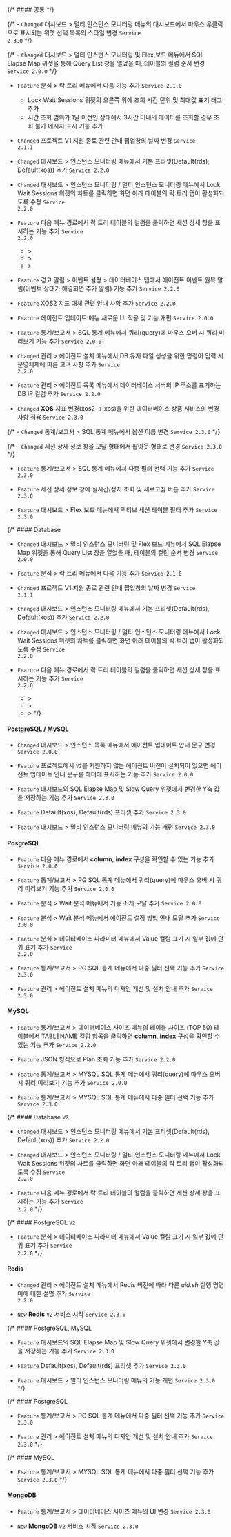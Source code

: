 {/* #### 공통​ */}

{/* - <code class="Changed">Changed</code> <span class="uitext">대시보드</span> &gt; <span class="uitext">멀티 인스턴스 모니터링</span> 메뉴의 대시보드에서 마우스 우클릭으로 표시되는 위젯 선택 목록의 스타일 변경 <code class='changelog-service'>Service 2.3.0​</code> */}

{/* - <code class="Changed">Changed</code> <span class="uitext">대시보드</span> &gt; <span class="uitext">멀티 인스턴스 모니터링</span> 및 <span class="uitext">Flex 보드</span> 메뉴에서 <span class="uitext">SQL Elapse Map</span> 위젯을 통해 <span class="uitext">Query List</span> 창을 열었을 때, 테이블의 컬럼 순서 변경 <code class='changelog-service'>Service 2.0.0​</code> */}

- <code class="Feature">Feature</code> <span class="uitext">분석</span> &gt; <span class="uitext">락 트리</span> 메뉴에서 다음 기능 추가 <code class='changelog-service'>Service 2.1.0​</code>

  - <span class="uitext">Lock Wait Sessions</span> 위젯의 오른쪽 위에 조회 시간 단위 및 최대값 표기 태그 추가
  - 시간 조회 범위가 1달 이전인 상태에서 3시간 이내의 데이터를 조회할 경우 조회 불가 메시지 표시 기능 추가

- <code class="Changed">Changed</code> 프로젝트 V1 지원 종료 관련 안내 팝업창의 날짜 변경 <code class='changelog-service'>Service 2.1.1​</code>

- <code class="Changed">Changed</code> <span class="uitext">대시보드</span> &gt; <span class="uitext">인스턴스 모니터링</span> 메뉴에서 기본 프리셋(<span class="uitext">Default(rds)</span>, <span class="uitext">Default(xos)</span>) 추가 <code class='changelog-service'>Service 2.2.0​</code>

- <code class="Changed">Changed</code> <span class="uitext">대시보드</span> &gt; <span class="uitext">인스턴스 모니터링</span> / <span class="uitext">멀티 인스턴스 모니터링</span> 메뉴에서 <span class="uitext">Lock Wait Sessions</span> 위젯의 차트를 클릭하면 화면 아래 테이블의 <span class="uitext">락 트리</span> 탭이 활성화되도록 수정 <code class='changelog-service'>Service 2.2.0​</code>

- <code class="Feature">Feature</code> 다음 메뉴 경로에서 <span class="uitext">락 트리</span> 테이블의 컬럼을 클릭하면 세션 상세 창을 표시하는 기능 추가 <code class='changelog-service'>Service 2.2.0​</code>

  - <Cmdname sid="dashboard" className="uitext" /> &gt; <Cmdname sid="instance_monitoring" className="uitext" />
  - <Cmdname sid="dashboard" className="uitext" /> &gt; <Cmdname sid="multi_instance_monitoring" className="uitext" />
  - <Cmdname sid="analysis" className="uitext" /> &gt; <Cmdname sid="lock_tree" className="uitext" />

- <code class="Feature">Feature</code> <span class="uitext">경고 알림</span> &gt; <span class="uitext">이벤트 설정</span> &gt; <span class="uitext">데이터베이스</span> 탭에서 에이전트 이벤트 원복 알림(<span class="uitext">이벤트 상태가 해결되면 추가 알림</span>) 기능 추가 <code class='changelog-service'>Service 2.2.0​</code>

- <code class="Feature">Feature</code> XOS2 지표 대체 관련 안내 사항 추가 <code class='changelog-service'>Service 2.2.0​</code>

- <code class="Feature">Feature</code> <span class="uitext"></span> <span class="uitext">에이전트 업데이트</span> 메뉴 새로운 UI 적용 및 기능 개편 <code class='changelog-service'>Service 2.0.0​</code>

- <code class="Feature">Feature</code> <span class="uitext">통계/보고서</span> &gt; <span class="uitext">SQL 통계</span> 메뉴에서 쿼리(query)에 마우스 오버 시 쿼리 미리보기 기능 추가 <code class='changelog-service'>Service 2.0.0​</code>

- <code class="Changed">Changed</code> <span class="uitext">관리</span> &gt; <span class="uitext">에이전트 설치</span> 메뉴에서 DB 유저 파일 생성을 위한 명령어 입력 시 운영체제에 따른 고려 사항 추가 <code class='changelog-service'>Service 2.2.0​</code>

- <code class="Feature">Feature</code> <span class="uitext">관리</span> &gt; <span class="uitext">에이전트 목록</span> 메뉴에서 데이터베이스 서버의 IP 주소를 표기하는 <span class="uitext">DB IP</span> 컬럼 추가 <code class='changelog-service'>Service 2.2.0​</code>

- <code class="Changed">Changed</code> **XOS** 지표 변경(xos2 → xos)을 위한 데이터베이스 상품 서비스의 변경 사항 적용 <code class='changelog-service'>Service 2.3.0​</code>

{/* - <code class="Changed">Changed</code> <span class="uitext">통계/보고서</span> &gt; <span class="uitext">SQL 통계</span> 메뉴에서 옵션 이름 변경 <code class='changelog-service'>Service 2.3.0​</code> */}

{/* - <code class="Changed">Changed</code> <span class="uitext">세션 상세 정보</span> 창을 모달 형태에서 팝아웃 형태로 변경 <code class='changelog-service'>Service 2.3.0​</code> */}

- <code class="Feature">Feature</code> <span class="uitext">통계/보고서</span> &gt; <span class="uitext">SQL 통계</span> 메뉴에서 다중 필터 선택 기능 추가 <code class='changelog-service'>Service 2.3.0​</code>

- <code class="Feature">Feature</code> <span class="uitext">세션 상세 정보</span> 창에 실시간/정지 조회 및 새로고침 버튼 추가 <code class='changelog-service'>Service 2.3.0​</code>

- <code class="Feature">Feature</code> <span class="uitext">대시보드</span> &gt; <span class="uitext">Flex 보드</span> 메뉴에서 액티브 세션 테이블 필터 추가 <code class='changelog-service'>Service 2.3.0​</code>

{/* #### Database

- <code class="Changed">Changed</code> <span class="uitext">대시보드</span> &gt; <span class="uitext">멀티 인스턴스 모니터링</span> 및 <span class="uitext">Flex 보드</span> 메뉴에서 <span class="uitext">SQL Elapse Map</span> 위젯을 통해 <span class="uitext">Query List</span> 창을 열었을 때, 테이블의 컬럼 순서 변경 <code class='changelog-service'>Service 2.0.0​</code>

- <code class="Feature">Feature</code> <span class="uitext">분석</span> &gt; <span class="uitext">락 트리</span> 메뉴에서 다음 기능 추가 <code class='changelog-service'>Service 2.1.0​</code>

- <code class="Changed">Changed</code> 프로젝트 V1 지원 종료 관련 안내 팝업창의 날짜 변경 <code class='changelog-service'>Service 2.1.1​</code>

- <code class="Changed">Changed</code> <span class="uitext">대시보드</span> &gt; <span class="uitext">인스턴스 모니터링</span> 메뉴에서 기본 프리셋(<span class="uitext">Default(rds)</span>, <span class="uitext">Default(xos)</span>) 추가 <code class='changelog-service'>Service 2.2.0​</code>

- <code class="Changed">Changed</code> <span class="uitext">대시보드</span> &gt; <span class="uitext">인스턴스 모니터링</span> / <span class="uitext">멀티 인스턴스 모니터링</span> 메뉴에서 <span class="uitext">Lock Wait Sessions</span> 위젯의 차트를 클릭하면 화면 아래 테이블의 <span class="uitext">락 트리</span> 탭이 활성화되도록 수정 <code class='changelog-service'>Service 2.2.0​</code>

- <code class="Feature">Feature</code> 다음 메뉴 경로에서 <span class="uitext">락 트리</span> 테이블의 컬럼을 클릭하면 세션 상세 창을 표시하는 기능 추가 <code class='changelog-service'>Service 2.2.0​</code>

  - <Cmdname sid="dashboard" className="uitext" /> &gt; <Cmdname sid="instance_monitoring" className="uitext" />
  - <Cmdname sid="dashboard" className="uitext" /> &gt; <Cmdname sid="multi_instance_monitoring" className="uitext" />
  - <Cmdname sid="analysis" className="uitext" /> &gt; <Cmdname sid="lock_tree" className="uitext" /> */}

#### PostgreSQL / MySQL​

- <code class="Changed">Changed</code> <span class="uitext">대시보드</span> &gt; <span class="uitext">인스턴스 목록</span> 메뉴에서 에이전트 업데이트 안내 문구 변경 <code class='changelog-service'>Service 2.0.0​</code>

- <code class="Feature">Feature</code> 프로젝트에서 <code class="my">V2</code>를 지원하지 않는 에이전트 버전이 설치되어 있으면 에이전트 업데이트 안내 문구를 헤더에 표시하는 기능 추가 <code class='changelog-service'>Service 2.0.0​</code>

- <code class="Feature">Feature</code> 대시보드의 <span class="uitext">SQL Elapse Map</span> 및 <span class="uitext">Slow Query</span> 위젯에서 변경한 Y축 값을 저장하는 기능 추가 <code class='changelog-service'>Service 2.3.0​</code>

- <code class="Feature">Feature</code> <span class="uitext">Default(xos)</span>, <span class="uitext">Default(rds)</span> 프리셋 추가 <code class='changelog-service'>Service 2.3.0​</code>

- <code class="Feature">Feature</code> <span class="uitext">대시보드</span> &gt; <span class="uitext">멀티 인스턴스 모니터링</span> 메뉴의 기능 개편 <code class='changelog-service'>Service 2.3.0​</code>

#### PosgreSQL 

- <code class="Feature">Feature</code> 다음 메뉴 경로에서 <b>column</b>, <b>index</b> 구성을 확인할 수 있는 기능 추가 <code class='changelog-service'>Service 2.0.0​</code>

- <code class="Feature">Feature</code> <span class="uitext">통계/보고서</span> &gt; <span class="uitext">PG SQL 통계</span> 메뉴에서 쿼리(query)에 마우스 오버 시 쿼리 미리보기 기능 추가 <code class='changelog-service'>Service 2.0.0​</code>

- <code class="Feature">Feature</code> <span class="uitext">분석</span> &gt; <span class="uitext">Wait 분석</span> 메뉴에서 기능 소개 모달 추가 <code class='changelog-service'>Service 2.0.0​</code>

- <code class="Feature">Feature</code> <span class="uitext">분석</span> &gt; <span class="uitext">Wait 분석</span> 메뉴에서 에이전트 설정 방법 안내 모달 추가 <code class='changelog-service'>Service 2.0.0​</code>

- <code class="Feature">Feature</code> <span class="uitext">분석</span> &gt; <span class="uitext">데이터베이스 파라미터</span> 메뉴에서 <span class="uitext">Value</span> 컬럼 표기 시 일부 값에 단위 표기 추가 <code class='changelog-service'>Service 2.2.0​</code>

- <code class="Feature">Feature</code> <span class="uitext">통계/보고서</span> &gt; <span class="uitext">PG SQL 통계</span> 메뉴에서 다중 필터 선택 기능 추가 <code class='changelog-service'>Service 2.3.0​</code>

- <code class="Feature">Feature</code> <span class="uitext">관리</span> &gt; <span class="uitext">에이전트 설치</span> 메뉴의 디자인 개선 및 설치 안내 추가 <code class='changelog-service'>Service 2.3.0​</code>


#### MySQL ​

- <code class="Feature">Feature</code> <span class="uitext">통계/보고서</span> &gt; <span class="uitext">데이터베이스 사이즈</span> 메뉴의 <span class="uitext">테이블 사이즈 (TOP 50)</span> 테이블에서 <span class="uitext">TABLENAME</span> 컬럼 항목을 클릭하면 <b>column</b>, <b>index</b> 구성을 확인할 수 있는 기능 추가 <code class='changelog-service'>Service 2.2.0​</code>

- <code class="Feature">Feature</code> JSON 형식으로 Plan 조회 기능 추가 <code class='changelog-service'>Service 2.2.0​</code>

- <code class="Feature">Feature</code> <span class="uitext">통계/보고서</span> &gt; <span class="uitext">MYSQL SQL 통계</span> 메뉴에서 쿼리(query)에 마우스 오버 시 쿼리 미리보기 기능 추가 <code class='changelog-service'>Service 2.0.0​</code>

- <code class="Feature">Feature</code> <span class="uitext">통계/보고서</span> &gt; <span class="uitext">MYSQL SQL 통계</span> 메뉴에서 다중 필터 선택 기능 추가 <code class='changelog-service'>Service 2.3.0​</code>

{/* #### Database <code class="my">V2</code>

- <code class="Changed">Changed</code> <span class="uitext">대시보드</span> &gt; <span class="uitext">인스턴스 모니터링</span> 메뉴에서 기본 프리셋(<span class="uitext">Default(rds)</span>, <span class="uitext">Default(xos)</span>) 추가 <code class='changelog-service'>Service 2.2.0​</code>

- <code class="Changed">Changed</code> <span class="uitext">대시보드</span> &gt; <span class="uitext">인스턴스 모니터링</span> / <span class="uitext">멀티 인스턴스 모니터링</span> 메뉴에서 <span class="uitext">Lock Wait Sessions</span> 위젯의 차트를 클릭하면 화면 아래 테이블의 <span class="uitext">락 트리</span> 탭이 활성화되도록 수정 <code class='changelog-service'>Service 2.2.0​</code>

- <code class="Feature">Feature</code> 다음 메뉴 경로에서 <span class="uitext">락 트리</span> 테이블의 컬럼을 클릭하면 세션 상세 창을 표시하는 기능 추가 <code class='changelog-service'>Service 2.2.0​</code> */}

{/* #### PostgreSQL <code class="my">V2</code>

- <code class="Feature">Feature</code> <span class="uitext">분석</span> &gt; <span class="uitext">데이터베이스 파라미터</span> 메뉴에서 <span class="uitext">Value</span> 컬럼 표기 시 일부 값에 단위 표기 추가 <code class='changelog-service'>Service 2.2.0​</code> */}

#### Redis​ 

- <code class="Changed">Changed</code> <span class="uitext">관리</span> &gt; <span class="uitext">에이전트 설치</span> 메뉴에서 Redis 버전에 따라 다른 <em>uid.sh</em> 실행 명령어에 대한 설명 추가 <code class='changelog-service'>Service 2.2.0​</code>

- <code class="New">New</code> **Redis** <code class="my">V2</code> 서비스 시작 <code class='changelog-service'>Service 2.3.0​</code>

{/* #### PostgreSQL, MySQL​

- <code class="Feature">Feature</code> 대시보드의 <span class="uitext">SQL Elapse Map</span> 및 <span class="uitext">Slow Query</span> 위젯에서 변경한 Y축 값을 저장하는 기능 추가 <code class='changelog-service'>Service 2.3.0​</code>

- <code class="Feature">Feature</code> <span class="uitext">Default(xos)</span>, <span class="uitext">Default(rds)</span> 프리셋 추가 <code class='changelog-service'>Service 2.3.0​</code>

- <code class="Feature">Feature</code> <span class="uitext">대시보드</span> &gt; <span class="uitext">멀티 인스턴스 모니터링</span> 메뉴의 기능 개편 <code class='changelog-service'>Service 2.3.0​</code> */}

{/* #### PostgreSQL​

- <code class="Feature">Feature</code> <span class="uitext">통계/보고서</span> &gt; <span class="uitext">PG SQL 통계</span> 메뉴에서 다중 필터 선택 기능 추가 <code class='changelog-service'>Service 2.3.0​</code>

- <code class="Feature">Feature</code> <span class="uitext">관리</span> &gt; <span class="uitext">에이전트 설치</span> 메뉴의 디자인 개선 및 설치 안내 추가 <code class='changelog-service'>Service 2.3.0​</code> */}

{/* #### MySQL​

- <code class="Feature">Feature</code> <span class="uitext">통계/보고서</span> &gt; <span class="uitext">MYSQL SQL 통계</span> 메뉴에서 다중 필터 선택 기능 추가 <code class='changelog-service'>Service 2.3.0​</code> */}

#### MongoDB​ 

- <code class="Feature">Feature</code> <span class="uitext">통계/보고서</span> &gt; <span class="uitext">데이터베이스 사이즈</span> 메뉴의 UI 변경 <code class='changelog-service'>Service 2.3.0​</code>

- <code class="New">New</code> **MongoDB** <code class="my">V2</code> 서비스 시작 <code class='changelog-service'>Service 2.3.0​</code>